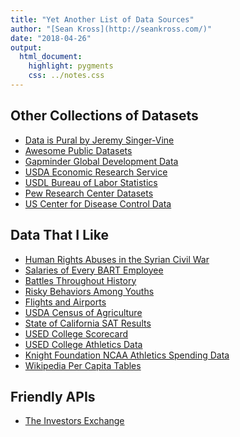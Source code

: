 ```yaml
---
title: "Yet Another List of Data Sources"
author: "[Sean Kross](http://seankross.com/)"
date: "2018-04-26"
output: 
  html_document:
    highlight: pygments
    css: ../notes.css
---
```


## Other Collections of Datasets

- [Data is Pural by Jeremy Singer-Vine](https://tinyletter.com/data-is-plural/archive)
- [Awesome Public Datasets](https://github.com/awesomedata/awesome-public-datasets)
- [Gapminder Global Development Data](https://www.gapminder.org/data/)
- [USDA Economic Research Service](https://www.ers.usda.gov/data-products)
- [USDL Bureau of Labor Statistics](https://www.bls.gov/data/)
- [Pew Research Center Datasets](http://www.pewresearch.org/download-datasets/)
- [US Center for Disease Control Data](https://wonder.cdc.gov/)

## Data That I Like

- [Human Rights Abuses in the Syrian Civil War](https://syrianarchive.org/)
- [Salaries of Every BART Employee](http://enjalot.github.io/bart/)
- [Battles Throughout History](https://github.com/jrnold/CDB90)
- [Risky Behaviors Among Youths](https://www.cdc.gov/healthyyouth/data/yrbs/index.htm)
- [Flights and Airports](https://openflights.org/data.html)
- [USDA Census of Agriculture](https://www.agcensus.usda.gov/Publications/2012/)
- [State of California SAT Results](https://www.cde.ca.gov/ds/sp/ai/)
- [USED College Scorecard](https://collegescorecard.ed.gov/data/)
- [USED College Athletics Data](https://ope.ed.gov/athletics/#/)
- [Knight Foundation NCAA Athletics Spending Data](http://spendingdatabase.knightcommission.org/about-the-data)
- [Wikipedia Per Capita Tables](https://en.wikipedia.org/wiki/Category:Lists_of_countries_by_per_capita_values)

## Friendly APIs

- [The Investors Exchange](https://iextrading.com/developer/docs/)